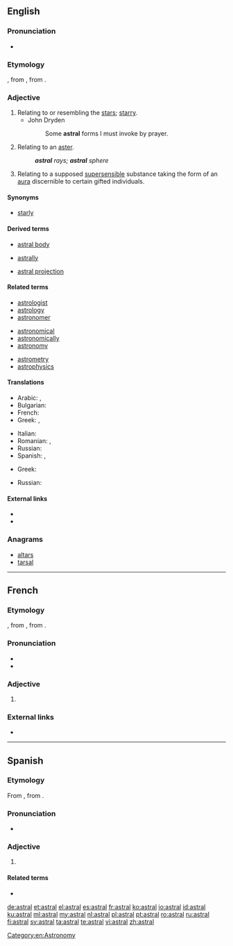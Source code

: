 ==English==

===Pronunciation===
* {{a|US}} {{IPA|/ˈæstɹəl/|lang=en}}

===Etymology===
{{etyl|LL.|en}} {{term|astralis|lang=la}}, from {{etyl|la|en}} {{term|astrum||star|lang=la}}, from {{etyl|grc|en}} {{term|ἄστρον||star|sc=polytonic|lang=grc}}.

===Adjective===
{{en-adj}}

# Relating to or resembling the [[star]]s; [[starry]].
#* John Dryden
#*: Some '''astral''' forms I must invoke by prayer.
# {{context|biology|lang=en}} Relating to an [[aster]].
#: '''''astral''' rays; '''astral''' sphere''
# {{context|parapsychology|theosophy|lang=en}} Relating to a supposed [[supersensible]] substance taking the form of an [[aura]] discernible to certain gifted individuals.

====Synonyms====
* {{sense|relating to stars}} [[starly]]

====Derived terms====
{{rel-top3|Terms derived from ''astral''}}
* [[astral body]]
{{rel-mid3}}
* [[astrally]]
{{rel-mid3}}
* [[astral projection]]
{{rel-bottom}}

====Related terms====
{{rel-top3|Terms etymologically related to ''astral''}}
* [[astrologist]]
* [[astrology]]
* [[astronomer]]
{{rel-mid3}}
* [[astronomical]]
* [[astronomically]]
* [[astronomy]]
{{rel-mid3}}
* [[astrometry]]
* [[astrophysics]]
{{rel-bottom}}

====Translations====
{{trans-top|relating to or resembling the stars}}
* Arabic: {{t|ar|نَجْمِي|m}}, {{t|ar|نَجْمِيَة|f}}
* Bulgarian: {{t|bg|звезден}}
* French: {{t+|fr|astral}}
* Greek: {{t+|el|αστρικός|m}}, {{t|el|αστρώος|m}}
{{trans-mid}}
* Italian: {{t|it|astrale}}
* Romanian: {{t+|ro|astral|m|n}}, {{t+|ro|stelar|m|n}}
* Russian: {{t+|ru|звёздный}}
* Spanish: {{t+|es|astral}}, {{t+|es|estelar}}
{{trans-bottom}}

{{trans-top|relating to a supposed supersensible substance}}
* Greek: {{t+|el|αστρικός|m}}
{{trans-mid}}
* Russian: {{t+|ru|астра́льный}}
{{trans-bottom}}

====External links====
* {{R:Webster 1913}}
* {{R:Century 1911}}

===Anagrams===
* [[altars#English|altars]]
* [[tarsal#English|tarsal]]

[[Category:en:Astronomy]]

----

==French==

===Etymology===
{{etyl|LL.|fr}} {{term|astralis|lang=la}}, from {{etyl|la|fr}} {{term|astrum||star|lang=la}}, from {{etyl|grc|fr}} {{term|ἄστρον||star|sc=polytonic|lang=grc}}.

===Pronunciation===
* {{IPA|/as.tʁal/|lang=fr}}
* {{audio|Fr-astral.ogg|Audio|lang=fr}}

===Adjective===
{{fr-adj|mp=astraux}}

# {{l|en|astral}}

===External links===
* {{R:TLFi}}

----

==Spanish==

===Etymology===
From {{etyl|LL.|es}} {{m|la|astrālis}}, from {{etyl|la|es}} {{term|astrum|lang=la||star}}.

===Pronunciation===
* {{IPA|/asˈtɾal/|lang=es}}

===Adjective===
{{es-adj|mf|pl=astrales}}

# {{l|en|astral}}

====Related terms====
* {{l|es|astro}}

[[de:astral]]
[[et:astral]]
[[el:astral]]
[[es:astral]]
[[fr:astral]]
[[ko:astral]]
[[io:astral]]
[[id:astral]]
[[ku:astral]]
[[ml:astral]]
[[my:astral]]
[[nl:astral]]
[[pl:astral]]
[[pt:astral]]
[[ro:astral]]
[[ru:astral]]
[[fi:astral]]
[[sv:astral]]
[[ta:astral]]
[[te:astral]]
[[vi:astral]]
[[zh:astral]]